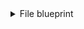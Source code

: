 <details>
<summary>File blueprint</summary>

```json showLineNumbers
{
  "identifier": "file",
  "title": "File",
  "icon": "Bitbucket",
  "schema": {
    "properties": {
      "path": {
        "title": "Path",
        "type": "string",
        "icon": "DefaultProperty",
        "description": "The path of the file in the repository"
      },
      "content": {
        "title": "Content",
        "type": "string",
        "icon": "DefaultProperty",
        "description": "The content of the file"
      },
      "link": {
        "title": "Link",
        "type": "string",
        "format": "url",
        "icon": "Link",
        "description": "Link to the file in Bitbucket
    },
    "required": ["path"]
  },
  "mirrorProperties": {},
  "calculationProperties": {},
  "aggregationProperties": {},
  "relations": {
    "repository": {
      "title": "Repository",
      "target": "bitbucketRepository",
      "required": true,
      "many": false
    }
  }
}
```

</details>
